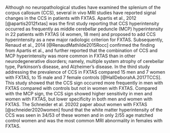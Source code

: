 Although no neuropathological studies have examined the splenium of the corpus callosum (CCS), 
several in vivo MRI studies have reported signal changes in the CCS in patients with FXTAS. 
Apartis et al., 2012 [@apartis2012fxtas] 
was the first study reporting that CCS hyperintensity occurred 
as frequently as middle cerebellar peduncle (MCP) hyperintensity 
in 22 patients with FXTAS (4 women, 18 men) 
and proposed to add CCS hyperintensity as a new major radiologic criterion for FXTAS. 
Subsequently, 
Renaud et al., 2014 [@RenaudMathilde2015Rocc] 
confirmed the finding from Apartis et al., 
and further reported that the combination of CCS and MCP hyperintensity 
was more common in FXTAS than in other neurodegenerative disorders; 
namely, 
multiple system atrophy of cerebellar type, 
Parkinson’s disease, and 
Alzheimer’s disease. 
In the third study addressing the prevalence of CCS in FXTAS compared 15 men and 7 women with FXTAS,
to 15 male and 7 female controls [@HallDeborahA.2017TCCS]. 
This study showed that the CCS sign occurred more frequently in men with FXTAS compared with controls but not in women with FXTAS.
Compared with the MCP sign, 
the CCS sign showed higher sensitivity in men and women with FXTAS, 
but lower specificity in both men and women with FXTAS. 
The Schneider et al. 20202 paper 
about women with FXTAS [@schneider2020women]
found that the white matter hyperintensity of the CCS was seen 
in 34/53 of these women 
and in only 2/55 age matched control women 
and was the most common MRI abnormality in females with FXTAS.
